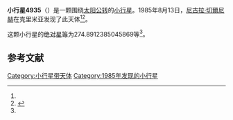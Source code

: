 {{Infobox planet
| bgcolour = #FFFFC0
| name = 4935 Maslachkova
| symbol = 
| image = 
| caption = 
| discovery = yes
| discovery_ref = 
| discoverer = [[尼古拉·切爾尼赫|尼古拉·切爾尼赫]]
| discovery_site = [[克里米亚|克里米亚]] 
| discovered = 1985年8月13日
| designations = yes
| mp_name = 
| named_after = 
| alt_names = 1985 PD2/ 1969 VN1 / 1974 FH1 / 1977 DA1 / 1977 EE2 / 1979 YX7 / 1980 BA4
| mp_category = [[主带小行星|主带小行星]]
| orbit_ref = <ref name="a">[http://ssd.jpl.nasa.gov/sbdb.cgi?sstr=4935 4935 Maslachkova] {{Wayback|url=http://ssd.jpl.nasa.gov/sbdb.cgi?sstr=4935 |date=20201124011212 }}，小行星數據庫瀏覽器（JPL Small-Body Database Browser）－[[美国国家航空航天局|美国国家航空航天局]]喷气推进实验室</ref>
| epoch = 2456400.5 (2013年4月18日更新)
| aphelion = {{convert|2.515948014060917|AU|km|3|abbr=on|lk=out}}
| perihelion = {{convert|1.873019238728026|AU|km|3|abbr=on}}
| semimajor = {{convert|2.194483626394472|AU|km|3|abbr=on}}
| eccentricity = 0.146487485
| period = 1187.399725 [[日|日]]<br />3.25[[儒略年|儒略年]]
| avg_speed = 
| inclination = 5.728420083924544
| asc_node = 122.675042737512
| mean_anomaly = 
| arg_peri = 274.8912385045869
| satellites = 
| physical_characteristics = yes
| dimensions = 
| mass = 
| density = 
| surface_grav = 
| escape_velocity = 
| sidereal_day = 
| axial_tilt = 
| pole_ecliptic_lat = 
| pole_ecliptic_lon = 
| albedo = 
| temperatures= 
| temp_name1 = 
| mean_temp_1 = 
| max_temp_1 = 
| temp_name2 = 
| max_temp_2 = 
| spectral_type = 
| abs_magnitude = 274.8912385045869
}}

'''小行星4935'''（{{lang-en|4935 Maslachkova}}）是一颗围绕[[太阳|太阳]][[公转|公转]]的[[小行星|小行星]]。1985年8月13日，[[尼古拉·切爾尼赫|尼古拉·切爾尼赫]]在克里米亚发现了此天体<ref name="a" /><ref>{{cite news|title=小行星列表|url=http://cfa-www.harvard.edu/iau/lists/NumberedMPs.txt|accessdate=2013-07-08|newspaper=哈佛大学|archive-date=2008-05-17|archive-url=https://web.archive.org/web/20080517010638/http://cfa-www.harvard.edu/iau/lists/NumberedMPs.txt|dead-url=no}}</ref>。

这颗小行星的[[绝对星等|绝对星等]]为274.8912385045869等<ref name="a" />。

==参考文献==
{{reflist}}
{{Minor Planet Number|[[小行星4934|小行星4934]]|[[小行星4936|小行星4936]]}}

{{小天体}}

[[Category:小行星带天体|Category:小行星带天体]]
[[Category:1985年发现的小行星|Category:1985年发现的小行星]]

{{asteroid-stub}}